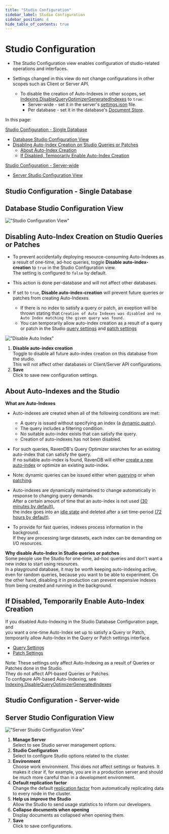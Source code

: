 ```yaml
---
title: "Studio Configuration"
sidebar_label: Studio Configuration
sidebar_position: 4
hide_table_of_contents: true
---
```



# Studio Configuration 
<Admonition type="note" title="Note">

* The Studio Configuration view enables configuration of studio-related operations and interfaces.  

* Settings changed in this view do not change configurations in other scopes such as Client or Server API.
  * To disable the creation of Auto-Indexes in other scopes, set [Indexing.DisableQueryOptimizerGeneratedIndexes](../../../server/configuration/indexing-configuration.mdx#indexingdisablequeryoptimizergeneratedindexes) 
    to `true`:
     * Server-wide - set it in the server's [settings.json](../../../server/configuration/configuration-options.mdx#settingsjson) file.
     * Per database - set it in the database's [Document Store](../../../client-api/operations/maintenance/configuration/database-settings-operation.mdx).

In this page:

[Studio Configuration - Single Database](../../../studio/database/settings/studio-configuration.mdx#studio-configuration---single-database)

* [Database Studio Configuration View](../../../studio/database/settings/studio-configuration.mdx#database-studio-configuration-view)
* [Disabling Auto-Index Creation on Studio Queries or Patches](../../../studio/database/settings/studio-configuration.mdx#disabling-auto-index-creation-on-studio-queries-or-patches)
  * [About Auto-Index Creation](../../../studio/database/settings/studio-configuration.mdx#about-auto-indexes-and-the-studio)
  * [If Disabled, Temporarily Enable Auto-Index Creation](../../../studio/database/settings/studio-configuration.mdx#if-disabled,-temporarily-enable-auto-index-creation)

[Studio Configuration - Server-wide](../../../studio/database/settings/studio-configuration.mdx#studio-configuration---server-wide)

* [Server Studio Configuration View](../../../studio/database/settings/studio-configuration.mdx#server-studio-configuration-view)

</Admonition>

## Studio Configuration - Single Database

## Database Studio Configuration View

!["Studio Configuration View"](./assets/studio-configuration-view.png)




## Disabling Auto-Index Creation on Studio Queries or Patches

* To prevent accidentally deploying resource-consuming Auto-Indexes as a result of one-time, ad-hoc queries,
  toggle **Disable auto-index-creation** to `true` in the Studio Configuration view.  
  The setting is configured to `false` by default.  

* This action is done per-database and will not affect other databases.

* If set to `true`, **Disable auto-index-creation** will prevent future queries or patches from creating Auto-Indexes.  
  * If there is no index to satisfy a query or patch, an exeption will be thrown stating that 
    `Creation of Auto Indexes was disabled and no Auto Index matching the given query was found.`
  * You can temporarily allow auto-index creation as a result of a query or patch in the Studio [query settings](../../../studio/database/queries/query-view.mdx#query-view) 
    and [patch settings](../../../studio/database/documents/patch-view.mdx#patch-configuration)


!["Disable Auto Index"](./assets/disabling-auto-index-studio.png)

1. **Disable auto-index creation**  
   Toggle to disable all future auto-index creation on this database from the studio.  
   This will not affect other databases or Client/Server API configurations.  
2. **Save**  
   Click to save new configuration settings. 



## About Auto-Indexes and the Studio

**What are Auto-Indexes**  

* Auto-indexes are created when all of the following conditions are met:
  * A query is issued without specifying an index (a [dynamic query](../../../client-api/session/querying/how-to-query.mdx#dynamicquery)).
  * The query includes a filtering condition. 
  * No suitable auto-index exists that can satisfy the query.
  * Creation of auto-indexes has not been disabled.

* For such queries, RavenDB's Query Optimizer searches for an existing auto-index that can satisfy the query.  
  If no suitable auto-index is found, RavenDB will either [create a new auto-index](../../../indexes/creating-and-deploying.mdx#auto-indexes) or optimize an existing auto-index.

* Note: dynamic queries can be issued either when [querying](../../../studio/database/queries/query-view.mdx#query-view) or when [patching](../../../studio/database/documents/patch-view.mdx#patch-configuration).

* Auto-indexes are dynamically maintained to change automatically in response to changing query demands.  
  After a certain amount of time that an auto-index is not used [(30 minutes by default)](../../../server/configuration/indexing-configuration.mdx#indexingtimetowaitbeforemarkingautoindexasidleinmin),  
  the index goes into an [idle state](../../../studio/database/indexes/indexes-list-view.mdx#index-state)
  and deleted after a set time-period [(72 hours by default)](../../../server/configuration/indexing-configuration.mdx#indexingtimetowaitbeforedeletingautoindexmarkedasidleinhrs).

* To provide for fast queries, indexes process information in the background.  
  If they are processing large datasets, each index can be demanding on I/O resources.

**Why disable Auto-Index in Studio queries or patches**  
Some people use the Studio for one-time, ad-hoc queries and don't want a new index to start using resources.  
In a playground database, it may be worth keeping auto-indexing active, even for random queries, because you want to be able to experiment. 
On the other hand, disabling it in production can prevent expensive indexes from being created and running in the background.




## If Disabled, Temporarily Enable Auto-Index Creation

If you disabled Auto-Indexing in the Studio Database Configuration page, and  
you want a one-time Auto-Index set up to satisfy a Query or Patch,  
temporarily allow Auto-Index in the Query or Patch settings interface.  

* [Query Settings](../../../studio/database/queries/query-view.mdx#query-settings)
* [Patch Settings](../../../studio/database/documents/patch-view.mdx#patch-settings)

Note: These settings only affect Auto-Indexing as a result of Queries or Patches done in the Studio.  
They do not affect API-based Queries or Patches.  
To configure API-based Auto-Indexing, see [Indexing.DisableQueryOptimizerGeneratedIndexes](../../../server/configuration/indexing-configuration.mdx#indexingdisablequeryoptimizergeneratedindexes)



## Studio Configuration - Server-wide

## Server Studio Configuration View

!["Server Studio Configuration View"](./assets/server-wide-studio-configuration.png)

1. **Manage Server**  
   Select to see Studio server management options.
2. **Studio Configuration**  
   Select to configure Studio options related to the cluster.
3. **Environment**  
   Choose work environment.  This does not affect settings or features.  It makes it clear if, for example, you are in a production 
   server and should be much more careful than in a development environment.
4. **Default replication factor**  
   Change the default [replication factor](../../../studio/database/create-new-database/general-flow.mdx#3-configure-replication) from 
   automatically replicating data to every node in the cluster.  
5. **Help us improve the Studio**  
   Allow the Studio to send usage statistics to inform our developers.  
6. **Collapse documents when opening**  
   Display documents as collapsed when opening them.  
7. **Save**  
   Click to save configurations.  



